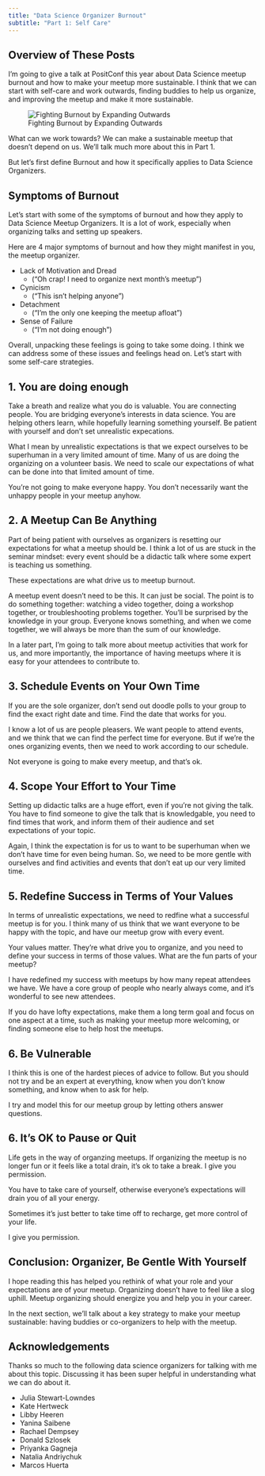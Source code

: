 ```yaml
---
title: "Data Science Organizer Burnout" 
subtitle: "Part 1: Self Care"
---
```


## Overview of These Posts

I'm going to give a talk at PositConf this year about Data Science meetup burnout and how to make your meetup more sustainable. I think that we can start with self-care and work outwards, finding buddies to help us organize, and improving the meetup and make it more sustainable.

![Fighting Burnout by Expanding Outwards](circle-out.png)

What can we work towards? We can make a sustainable meetup that doesn't depend on us. We'll talk much more about this in Part 1.

But let's first define Burnout and how it specifically applies to Data Science Organizers. 

## Symptoms of Burnout

Let's start with some of the symptoms of burnout and how they apply to Data Science Meetup Organizers. It is a lot of work, especially when organizing talks and setting up speakers.

Here are 4 major symptoms of burnout and how they might manifest in you, the meetup organizer.

- Lack of Motivation and Dread 
    - ("Oh crap! I need to organize next month's meetup")
- Cynicism 
    - ("This isn't helping anyone")
- Detachment 
    - ("I'm the only one keeping the meetup afloat")
- Sense of Failure 
    - ("I'm not doing enough")

Overall, unpacking these feelings is going to take some doing. I think we can address some of these issues and feelings head on. Let's start with some self-care strategies.

## 1. You are doing enough

Take a breath and realize what you do is valuable. You are connecting people. You are bridging everyone's interests in data science. You are helping others learn, while hopefully learning something yourself. Be patient with yourself and don't set unrealistic expecations. 

What I mean by unrealistic expectations is that we expect ourselves to be superhuman in a very limited amount of time. Many of us are doing the organizing on a volunteer basis. We need to scale our expectations of what can be done into that limited amount of time. 

You're not going to make everyone happy. You don't necessarily want the unhappy people in your meetup anyhow.

## 2. A Meetup Can Be Anything

Part of being patient with ourselves as organizers is resetting our expectations for what a meetup should be. I think a lot of us are stuck in the seminar mindset: every event should be a didactic talk where some expert is teaching us something.

These expectations are what drive us to meetup burnout. 

A meetup event doesn't need to be this. It can just be social. The point is to do something together: watching a video together, doing a workshop together, or troubleshooting problems together. You'll be surprised by the knowledge in your group. Everyone knows something, and when we come together, we will always be more than the sum of our knowledge.

In a later part, I'm going to talk more about meetup activities that work for us, and more importantly, the importance of having meetups where it is easy for your attendees to contribute to. 

## 3. Schedule Events on Your Own Time

If you are the sole organizer, don't send out doodle polls to your group to find the exact right date and time. Find the date that works for you.

I know a lot of us are people pleasers. We want people to attend events, and we think that we can find the perfect time for everyone. But if we're the ones organizing events, then we need to work according to our schedule. 

Not everyone is going to make every meetup, and that's ok.

## 4. Scope Your Effort to Your Time

Setting up didactic talks are a huge effort, even if you're not giving the talk. You have to find someone to give the talk that is knowledgable, you need to find times that work, and inform them of their audience and set expectations of your topic.

Again, I think the expectation is for us to want to be superhuman when we don't have time for even being human. So, we need to be more gentle with ourselves and find activities and events that don't eat up our very limited time.

## 5. Redefine Success in Terms of Your Values

In terms of unrealistic expectations, we need to redfine what a successful meetup is for you. I think many of us think that we want everyone to be happy with the topic, and have our meetup grow with every event.

Your values matter. They're what drive you to organize, and you need to define your success in terms of those values. What are the fun parts of your meetup? 

I have redefined my success with meetups by how many repeat attendees we have. We have a core group of people who nearly always come, and it's wonderful to see new attendees.

If you do have lofty expectations, make them a long term goal and focus on one aspect at a time, such as making your meetup more welcoming, or finding someone else to help host the meetups. 

## 6. Be Vulnerable

I think this is one of the hardest pieces of advice to follow. But you should not try and be an expert at everything, know when you don't know something, and know when to ask for help. 

I try and model this for our meetup group by letting others answer questions. 

## 6. It's OK to Pause or Quit

Life gets in the way of organzing meetups. If organizing the meetup is no longer fun or it feels like a total drain, it's ok to take a break. I give you permission. 

You have to take care of yourself, otherwise everyone's expectations will drain you of all your energy.

Sometimes it's just better to take time off to recharge, get more control of your life. 

I give you permission.

## Conclusion: Organizer, Be Gentle With Yourself

I hope reading this has helped you rethink of what your role and your expectations are of your meetup. Organizing doesn't have to feel like a slog uphill. Meetup organizing should energize you and help you in your career.

In the next section, we'll talk about a key strategy to make your meetup sustainable: having buddies or co-organizers to help with the meetup. 

## Acknowledgements

Thanks so much to the following data science organizers for talking with me about this topic. Discussing it has been super helpful in understanding what we can do about it. 

- Julia Stewart-Lowndes
- Kate Hertweck
- Libby Heeren
- Yanina Saibene
- Rachael Dempsey
- Donald Szlosek
- Priyanka Gagneja
- Natalia Andriychuk
- Marcos Huerta